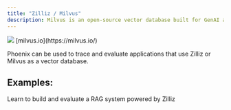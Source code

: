 ```yaml
---
title: "Zilliz / Milvus"
description: Milvus is an open-source vector database built for GenAI applications.
---
```


<Frame caption="">
  <img src="https://storage.googleapis.com/arize-phoenix-assets/assets/images/phoenix-docs-images/2386d219-image.svg" />
</Frame>

<Card title="Website" href="https://milvus.io" icon="globe" horizontal>
  [milvus.io](https://milvus.io/)
</Card>

Phoenix can be used to trace and evaluate applications that use Zilliz or Milvus as a vector database.

## Examples:

<CardGroup>
  <Card
    title="RAG with Zilliz and LlamaIndex"
    img="https://storage.googleapis.com/arize-phoenix-assets/assets/images/phoenix-docs-images/0e65210e-image.jpeg"
    href="https://github.com/Arize-ai/phoenix/blob/main/tutorials/milvus_llamaindex_search_and_retrieval_tutorial.ipynb"
  >
    Learn to build and evaluate a RAG system powered by Zilliz
  </Card>
</CardGroup>
